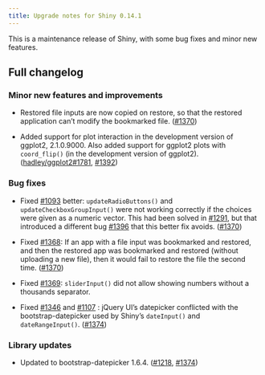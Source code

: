 ```yaml
---
title: Upgrade notes for Shiny 0.14.1
---
```


This is a maintenance release of Shiny, with some bug fixes and minor new features.

## Full changelog

### Minor new features and improvements

* Restored file inputs are now copied on restore, so that the restored application can't modify the bookmarked file. ([#1370](https://github.com/rstudio/shiny/issues/1370))

* Added support for plot interaction in the development version of ggplot2, 2.1.0.9000. Also added support for ggplot2 plots with `coord_flip()` (in the development version of ggplot2). ([hadley/ggplot2#1781](https://github.com/hadley/ggplot2/issues/1781), [#1392](https://github.com/rstudio/shiny/pull/1392))


### Bug fixes

* Fixed [#1093](https://github.com/rstudio/shiny/issues/1093) better: `updateRadioButtons()` and `updateCheckboxGroupInput()` were not working correctly if the choices were given as a numeric vector. This had been solved in [#1291](https://github.com/rstudio/shiny/pull/1291), but that introduced a different bug [#1396](https://github.com/rstudio/shiny/issues/1396) that this better fix avoids. ([#1370](https://github.com/rstudio/shiny/pull/1397))

* Fixed [#1368](https://github.com/rstudio/shiny/issues/1368): If an app with a file input was bookmarked and restored, and then the restored app was bookmarked and restored (without uploading a new file), then it would fail to restore the file the second time. ([#1370](https://github.com/rstudio/shiny/pull/1370))

* Fixed [#1369](https://github.com/rstudio/shiny/issues/1369): `sliderInput()` did not allow showing numbers without a thousands separator.

* Fixed [#1346](https://github.com/rstudio/shiny/issues/1346) and [#1107](https://github.com/rstudio/shiny/issues/1107) : jQuery UI's datepicker conflicted with the bootstrap-datepicker used by Shiny's `dateInput()` and `dateRangeInput()`. ([#1374](https://github.com/rstudio/shiny/pull/1374))

### Library updates

* Updated to bootstrap-datepicker 1.6.4. ([#1218](https://github.com/rstudio/shiny/issues/1218), [#1374](https://github.com/rstudio/shiny/pull/1374))

